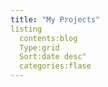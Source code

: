 ```yaml
---
title: "My Projects"
listing
  contents:blog
  Type:grid
  Sort:date desc"
  categories:flase
---
```



